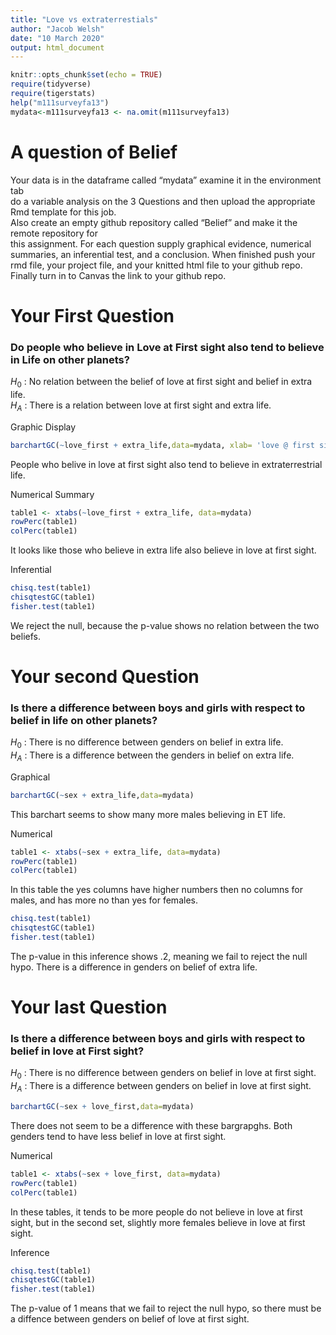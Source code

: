 ```yaml
---
title: "Love vs extraterrestials"
author: "Jacob Welsh"
date: "10 March 2020"
output: html_document
---
```


```r
knitr::opts_chunk$set(echo = TRUE)
require(tidyverse)
require(tigerstats)
help("m111surveyfa13")
mydata<-m111surveyfa13 <- na.omit(m111surveyfa13)
```

# A question of Belief

Your data is in the dataframe called "mydata" examine it in the environment tab  
do a variable analysis on the 3 Questions and then upload the appropriate Rmd template for this job.   
Also create an empty github repository called "Belief" and make it the remote repository for  
this assignment.  For each question supply graphical evidence, numerical summaries, an inferential test, and a conclusion.  When finished push your rmd file, your project file, and your knitted html file to your github repo.  Finally turn in to Canvas the link to your github repo.




# Your First Question  

### Do people who believe in Love at First sight also tend to believe in Life on other planets?

$H_0$ : No relation between the belief of love at first sight and belief in extra life.  
$H_A$ : There is a relation between love at first sight and extra life.

Graphic Display

```r
barchartGC(~love_first + extra_life,data=mydata, xlab= 'love @ first sight')
```


People who belive in love at first sight also tend to believe in extraterrestrial life.  

Numerical Summary

```r
table1 <- xtabs(~love_first + extra_life, data=mydata)
rowPerc(table1)
colPerc(table1)
```
    
It looks like those who believe in extra life also believe in love at first sight.


Inferential

```r
chisq.test(table1)
chisqtestGC(table1)
fisher.test(table1)
```

We reject the null, because the p-value shows no relation between the two beliefs.

# Your second Question  

### Is there a difference between boys and girls with respect to belief in life on other planets?
  
$H_0$ : There is no difference between genders on belief in extra life.  
$H_A$ : There is a difference between the genders in belief on extra life.  
  
Graphical

```r
barchartGC(~sex + extra_life,data=mydata)
```

This barchart seems to show many more males believing in ET life.


Numerical

```r
table1 <- xtabs(~sex + extra_life, data=mydata)
rowPerc(table1)
colPerc(table1)
```

In this table the yes columns have higher numbers then no columns for males, and has more no than yes for females.

```r
chisq.test(table1)
chisqtestGC(table1)
fisher.test(table1)
```

The p-value in this inference shows .2, meaning we fail to reject the null hypo. There is a difference in genders on belief of extra life.
 
# Your last Question   

### Is there a difference between boys and girls with respect to belief in love at First sight?

$H_0$ : There is no difference between genders on belief in love at first sight.
$H_A$ : There is a difference between genders on belief in love at first sight.

```r
barchartGC(~sex + love_first,data=mydata)
```

There does not seem to be a difference with these bargrapghs. Both genders tend to have less belief in love at first sight.  

Numerical  

```r
table1 <- xtabs(~sex + love_first, data=mydata)
rowPerc(table1)
colPerc(table1)
```

In these tables, it tends to be more people do not believe in love at first sight, but in the second set, slightly more females believe in love at first sight.  

Inference  

```r
chisq.test(table1)
chisqtestGC(table1)
fisher.test(table1)
```

The p-value of 1 means that we fail to reject the null hypo, so there must be a diffence between genders on belief of love at first sight.  

